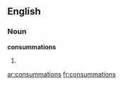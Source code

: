 ==English==

===Noun===
'''consummations'''

# {{plural of|[[consummation]]}}

[[ar:consummations]]
[[fr:consummations]]